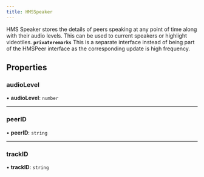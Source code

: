 ```yaml
---
title: HMSSpeaker
---
```


HMS Speaker stores the details of peers speaking at any point of time along with
their audio levels. This can be used to current speakers or highlight videotiles.
**`privateremarks`**
This is a separate interface instead of being part of the HMSPeer interface as the
corresponding update is high frequency.

## Properties

### audioLevel

• **audioLevel**: `number`

---

### peerID

• **peerID**: `string`

---

### trackID

• **trackID**: `string`
